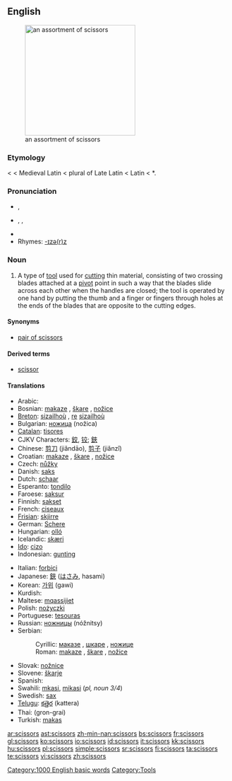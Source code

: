 ==English==
[[Image:Nozyczki4.jpg|thumb|right|250px|an assortment of scissors]]

===Etymology===
{{ME.}} {{term|sisoures}} < {{OF.}} {{term|cisoires}} < Medieval Latin {{term|cisoria}} < plural of Late Latin {{term|cisorium||cutting instrument}} < Latin {{term|caesus}} < {{PIE.}} *{{term||skhai-|to strike}}.

===Pronunciation===
*{{a|RP}} {{IPA|/ˈsɪzəz/}}, {{SAMPA|/"sIz@z/}}
*{{a|US}} {{enPR|sĭzʹərz}}, {{IPA|/ˈsɪzɚz/}}, {{SAMPA|/"sIz@`z/}}
*{{audio|en-us-scissors.ogg|Audio (US)}}
*Rhymes: [[Rhymes:English:-ɪzə(r)z|-ɪzə(r)z]]

===Noun===
{{infl|en|noun}} {{pluralonly}}

# A type of [[tool]] used for [[cut]]ting thin material, consisting of two crossing blades attached at a [[pivot]] point in such a way that the blades slide across each other when the handles are closed; the tool is operated by one hand by putting the thumb and a finger or fingers through holes at the ends of the blades that are opposite to the cutting edges.

====Synonyms====
*{{sense|tool used for cutting}} [[pair of scissors]]

====Derived terms====
*[[scissor]]<!--attributive form and verb-->

====Translations====
{{trans-top|tool used for cutting}}
*Arabic: {{ARchar|[[مقص|مقصّ]]}} {{IPAchar|(miqáʂʂ)}} {{m}}
*Bosnian: [[makaze]] {{f|p}}, [[škare]] {{f|p}}, [[nožice]] {{f|p}}
*[[Breton]]: [[sizailhoù]] {{f|p}}, [[re]] [[sizailhoù]]
*Bulgarian: [[ножица]] (nožica) {{f}}
*[[Catalan]]: [[tisores]] {{f|p}}
*CJKV Characters: [[鉸]], [[铰]]; [[鋏]]
*Chinese: [[剪刀]] (jiǎndāo), [[剪子]] (jiǎnzǐ)
*Croatian: [[makaze]] {{f|p}}, [[škare]] {{f|p}}, [[nožice]] {{f|p}}
*Czech: [[nůžky]] {{f|p}}
*Danish: [[saks]] {{c}}
*Dutch: [[schaar]] {{f}}
*Esperanto: [[tondilo]]
*Faroese: [[saksur]] {{m}}
*Finnish: [[sakset]] {{p}}
*French: [[ciseaux]] {{m|p}}
*[[Frisian]]: [[skjirre]]
*German: [[Schere]] {{f}}
*Hungarian: [[olló]]
*Icelandic: [[skæri]] {{n|p}}
*[[Ido]]: [[cizo]]
*Indonesian: [[gunting]]
{{trans-mid}}
*Italian: [[forbici]] {{f|p}}
*Japanese: [[鋏]] ([[はさみ]], hasami)
*Korean: [[가위]] (gawi)
*Kurdish: {{KUchar|[[مه‌قه‌س]]}}
*Maltese: [[mqassijiet]] {{m|p}}
*Polish: [[nożyczki]] {{p}}
*Portuguese: [[tesouras]] {{f|p}}
*Russian: [[ножницы]] (nóžnitsy) {{f|p}}
*Serbian:
*:Cyrillic: [[маказе#Serbian|маказе]] {{f|p}}, [[шкаре]] {{f|p}}, [[ножице]] {{f|p}}
*:Roman: [[makaze#Serbian|makaze]] {{f|p}}, [[škare]] {{f|p}}, [[nožice]] {{f|p}}
*Slovak: [[nožnice]] {{f|p}}
*Slovene: [[škarje]] {{f|p}}
*Spanish: {{t|es|tijeras|f|p}}
*Swahili: [[mkasi]], [[mikasi]] (''pl, noun 3/4'')
*Swedish: [[sax]] {{s}}
*[[Telugu]]: [[కత్తెర]] (kattera)
*Thai: {{THchar|[[กรรไกร]]}} (gron-grai)
*Turkish: [[makas]]
{{trans-bottom}}

[[Category:1000 English basic words]]
[[Category:Tools]]

[[ar:scissors]]
[[ast:scissors]]
[[zh-min-nan:scissors]]
[[bs:scissors]]
[[fr:scissors]]
[[gl:scissors]]
[[ko:scissors]]
[[io:scissors]]
[[id:scissors]]
[[it:scissors]]
[[kk:scissors]]
[[hu:scissors]]
[[pl:scissors]]
[[simple:scissors]]
[[sr:scissors]]
[[fi:scissors]]
[[ta:scissors]]
[[te:scissors]]
[[vi:scissors]]
[[zh:scissors]]